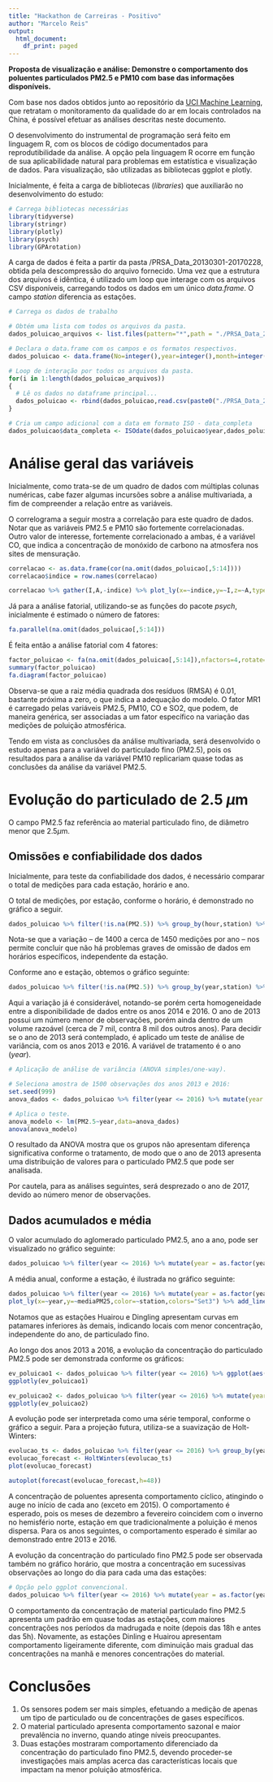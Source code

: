 ```yaml
---
title: "Hackathon de Carreiras - Positivo"
author: "Marcelo Reis"
output:
  html_document:
    df_print: paged
---
```


**Proposta de visualização e análise: Demonstre o comportamento dos poluentes particulados PM2.5 e PM10 com base das informações disponíveis.**

Com base nos dados obtidos junto ao repositório da [UCI Machine Learning](https://archive.ics.uci.edu/ml/datasets/Beijing+Multi-Site+Air-Quality+Data), que retratam o monitoramento da qualidade do ar em locais controlados na China, é possível efetuar as análises descritas neste documento.

O desenvolvimento do instrumental de programação será feito em linguagem R, com os blocos de código documentados para reprodutibilidade da análise. A opção pela linguagem R ocorre em função de sua aplicabilidade natural para problemas em estatística e visualização de dados. Para visualização, são utilizadas as bibliotecas ggplot e plotly.

Inicialmente, é feita a carga de bibliotecas (*libraries*) que auxiliarão no desenvolvimento do estudo:

```r
# Carrega bibliotecas necessárias
library(tidyverse)
library(stringr)
library(plotly)
library(psych)
library(GPArotation)
```

A carga de dados é feita a partir da pasta /PRSA_Data_20130301-20170228, obtida pela descompressão do arquivo fornecido. Uma vez que a estrutura dos arquivos é idêntica, é utilizado um loop que interage com os arquivos CSV disponíveis, carregando todos os dados em um único *data.frame*. O campo *station* diferencia as estações.

```r
# Carrega os dados de trabalho

# Obtém uma lista com todos os arquivos da pasta.
dados_poluicao_arquivos <- list.files(pattern="*",path = "./PRSA_Data_20130301-20170228/")

# Declara o data.frame com os campos e os formatos respectivos.
dados_poluicao <- data.frame(No=integer(),year=integer(),month=integer(),day=integer(),hour=integer(),PM2.5=numeric(),PM10=numeric(),SO2=numeric(),NO2=numeric(),CO=numeric(),O3=numeric(),TEMP=numeric(),PRES=numeric(),DEWP=numeric(),RAIN=numeric(),wd=character(),WSPM=numeric(),station=character())

# Loop de interação por todos os arquivos da pasta.
for(i in 1:length(dados_poluicao_arquivos))
{
  # Lê os dados no dataframe principal...
  dados_poluicao <- rbind(dados_poluicao,read.csv(paste0("./PRSA_Data_20130301-20170228/",dados_poluicao_arquivos[i])))  
}

# Cria um campo adicional com a data em formato ISO - data_completa
dados_poluicao$data_completa <- ISOdate(dados_poluicao$year,dados_poluicao$month,dados_poluicao$day,dados_poluicao$hour)
```

# Análise geral das variáveis

Inicialmente, como trata-se de um quadro de dados com múltiplas colunas numéricas, cabe fazer algumas incursões sobre a análise multivariada, a fim de compreender a relação entre as variáveis.

O correlograma a seguir mostra a correlação para este quadro de dados. Notar que as variáveis PM2.5 e PM10 são fortemente correlacionadas. Outro valor de interesse, fortemente correlacionado a ambas, é a variável CO, que indica a concentração de monóxido de carbono na atmosfera nos sites de mensuração.

```r
correlacao <- as.data.frame(cor(na.omit(dados_poluicao[,5:14]))) 
correlacao$indice = row.names(correlacao)

correlacao %>% gather(I,A,-indice) %>% plot_ly(x=~indice,y=~I,z=~A,type="heatmap",colors="Blues")
```

Já para a análise fatorial, utilizando-se as funções do pacote *psych*, inicialmente é estimado o número de fatores:

```r
fa.parallel(na.omit(dados_poluicao[,5:14]))
```

É feita então a análise fatorial com 4 fatores:

```r
factor_poluicao <- fa(na.omit(dados_poluicao[,5:14]),nfactors=4,rotate="Varimax")
summary(factor_poluicao)
fa.diagram(factor_poluicao)
```

Observa-se que a raiz média quadrada dos resíduos (RMSA) é 0.01, bastante próxima a zero, o que indica a adequação do modelo. O fator MR1 é carregado pelas variáveis PM2.5, PM10, CO e SO2, que podem, de maneira genérica, ser associadas a um fator específico na variação das medições de poluição atmosférica.

Tendo em vista as conclusões da análise multivariada, será desenvolvido o estudo apenas para a variável do particulado fino (PM2.5), pois os resultados para a análise da variável PM10 replicariam quase todas as conclusões da análise da variável PM2.5.

# Evolução do particulado de 2.5 $\mu$m

O campo PM2.5 faz referência ao material particulado fino, de diâmetro menor que 2.5$\mu$m.

## Omissões e confiabilidade dos dados

Inicialmente, para teste da confiabilidade dos dados, é necessário comparar o total de medições para cada estação, horário e ano.

O total de medições, por estação, conforme o horário, é demonstrado no gráfico a seguir.

```r
dados_poluicao %>% filter(!is.na(PM2.5)) %>% group_by(hour,station) %>% tally() %>% plot_ly(x=~hour,y=~station,z=~n, type = "heatmap",colorscale="Cividis")
```

Nota-se que a variação -- de 1400 a cerca de 1450 medições por ano -- nos permite concluir que não há problemas graves de omissão de dados em horários específicos, independente da estação.

Conforme ano e estação, obtemos o gráfico seguinte:

```r
dados_poluicao %>% filter(!is.na(PM2.5)) %>% group_by(year,station) %>% tally() %>% plot_ly(x=~year,y=~station,z=~n, type = "heatmap",colorscale="Cividis")
```

Aqui a variação já é considerável, notando-se porém certa homogeneidade entre a disponibilidade de dados entre os anos 2014 e 2016. O ano de 2013 possui um número menor de observações, porém ainda dentro de um volume razoável (cerca de 7 mil, contra 8 mil dos outros anos). Para decidir se o ano de 2013 será contemplado, é aplicado um teste de análise de variância, com os anos 2013 e 2016. A variável de tratamento é o ano (*year*).

```r
# Aplicação de análise de variância (ANOVA simples/one-way).

# Seleciona amostra de 1500 observações dos anos 2013 e 2016:
set.seed(999)
anova_dados <- dados_poluicao %>% filter(year <= 2016) %>% mutate(year = as.factor(year)) %>% select(year,PM2.5) %>% sample_n(1500)

# Aplica o teste.
anova_modelo <- lm(PM2.5~year,data=anova_dados)
anova(anova_modelo)
```

O resultado da ANOVA mostra que os grupos não apresentam diferença significativa conforme o tratamento, de modo que o ano de 2013 apresenta uma distribuição de valores para o particulado PM2.5 que pode ser analisada.

Por cautela, para as análises seguintes, será desprezado o ano de 2017, devido ao número menor de observações.

## Dados acumulados e média

O valor acumulado do aglomerado particulado PM2.5, ano a ano, pode ser visualizado no gráfico seguinte:

```r
dados_poluicao %>% filter(year <= 2016) %>% mutate(year = as.factor(year)) %>% group_by(station,year) %>% summarise(acumuladoPM25 = sum(PM2.5,na.rm = T)) %>% plot_ly(x=~year,y=~acumuladoPM25,color=~station,colors="Set3") %>% layout(yaxis = list(title = 'Acumulado PM2.5'), barmode = 'stack')
```

A média anual, conforme a estação, é ilustrada no gráfico seguinte:

```r
dados_poluicao %>% filter(year <= 2016) %>% mutate(year = as.factor(year)) %>% group_by(station,year) %>% summarise(mediaPM25 = sum(PM2.5,na.rm = T)) %>% 
plot_ly(x=~year,y=~mediaPM25,color=~station,colors="Set3") %>% add_lines() %>% layout(yaxis = list(title = 'Média PM2.5'))
```

Notamos que as estações Huairou e Dingling apresentam curvas em patamares inferiores às demais, indicando locais com menor concentração, independente do ano, de particulado fino.

Ao longo dos anos 2013 a 2016, a evolução da concentração do particulado PM2.5 pode ser demonstrada conforme os gráficos:

```r
ev_poluicao1 <- dados_poluicao %>% filter(year <= 2016) %>% ggplot(aes(data_completa,PM2.5)) + geom_smooth(se=FALSE) + theme_bw() + scale_color_brewer(palette="Set3")
ggplotly(ev_poluicao1)

ev_poluicao2 <- dados_poluicao %>% filter(year <= 2016) %>% mutate(year = as.factor(year)) %>% group_by(station) %>% ggplot(aes(data_completa,PM2.5,color=station)) + geom_smooth(se=FALSE) + theme_bw() + scale_color_brewer(palette="Set3")
ggplotly(ev_poluicao2)
```

A evolução pode ser interpretada como uma série temporal, conforme o gráfico a seguir. Para a projeção futura, utiliza-se a suavização de Holt-Winters:

```r
evolucao_ts <- dados_poluicao %>% filter(year <= 2016) %>% group_by(year,month) %>% summarise(media_mes = mean(PM2.5,na.rm=TRUE)) %>% ungroup() %>% select(media_mes) %>% ts(frequency = 12,start = c(2013,3)) 
evolucao_forecast <- HoltWinters(evolucao_ts)
plot(evolucao_forecast)

autoplot(forecast(evolucao_forecast,h=48))
```

A concentração de poluentes apresenta comportamento cíclico, atingindo o auge no início de cada ano (exceto em 2015). O comportamento é esperado, pois os meses de dezembro a fevereiro coincidem com o inverno no hemisfério norte, estação em que tradicionalmente a poluição é menos dispersa. Para os anos seguintes, o comportamento esperado é similar ao demonstrado entre 2013 e 2016. 

A evolução da concentração do particulado fino PM2.5 pode ser observada também no gráfico horário, que mostra a concentração em sucessivas observações ao longo do dia para cada uma das estações:

```r
# Opção pelo ggplot convencional.
dados_poluicao %>% filter(year <= 2016) %>% mutate(year = as.factor(year)) %>% group_by(station,hour,year) %>% summarise(mediaPM25 = mean(PM2.5,na.rm = T)) %>% ggplot(aes(hour,mediaPM25,color=year)) + geom_line(size=1.2) + scale_y_log10() + facet_wrap(station~.) + scale_color_brewer(palette="Dark2") + theme_bw() + theme(legend.position = "bottom")
```

O comportamento da concentração de material particulado fino PM2.5 apresenta um padrão em quase todas as estações, com maiores concentrações nos períodos da madrugada e noite (depois das 18h e antes das 5h). Novamente, as estações Dinling e Huairou apresentam comportamento ligeiramente diferente, com diminuição mais gradual das concentrações na manhã e menores concentrações do material.

# Conclusões

  1. Os sensores podem ser mais simples, efetuando a medição de apenas um tipo de particulado ou de concentrações de gases específicos.
  2. O material particulado apresenta comportamento sazonal e maior prevalência no inverno, quando atinge níveis preocupantes.
  3. Duas estações mostraram comportamento diferenciado da concentração do particulado fino PM2.5, devendo proceder-se investigações mais amplas acerca das características locais que impactam na menor poluição atmosférica.